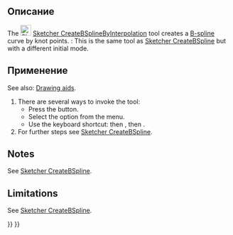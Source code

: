 <languages/>

{{Docnav/ru
|[[Sketcher_CreatePeriodicBSpline/ru|Периодический B-сплайн по контрольным точкам]]
|[[Sketcher_CreatePeriodicBSplineByInterpolation/ru|Периодический B-сплайн по узлам]]
|[[Sketcher_Workbench/ru|Скетчер]]
|IconL=Sketcher_CreatePeriodicBSpline.svg
|IconR=Sketcher_CreatePeriodicBSplineByInterpolation.svg
|IconC=Workbench_Sketcher.svg
}}

<div lang="en" dir="ltr" class="mw-content-ltr">
{{GuiCommand
|Name=Sketcher CreateBSplineByInterpolation
|MenuLocation=Sketch → Sketcher geometries → Create B-spline by knots
|Workbenches=[[Sketcher_Workbench|Sketcher]]
|Shortcut={{KEY|G}} {{KEY|B}} {{KEY|I}}
|Version=0.21
|SeeAlso=[[Sketcher_CreateBSpline|Sketcher CreateBSpline]]
}}
</div>

<span id="Description"></span>
== Описание == 

<div lang="en" dir="ltr" class="mw-content-ltr">
The [[Image:Sketcher_CreateBSplineByInterpolation.svg|24px]] [[Sketcher_CreateBSplineByInterpolation|Sketcher CreateBSplineByInterpolation]] tool creates a [[B-Splines|B-spline]] curve by knot points. {{Version|1.0}}: This is the same tool as [[Sketcher_CreateBSpline|Sketcher CreateBSpline]] but with a different initial mode.
</div>

<span id="Usage"></span>
== Применение == 

<div lang="en" dir="ltr" class="mw-content-ltr">
See also: [[Sketcher_Workbench#Drawing_aids|Drawing aids]].
</div>

<div lang="en" dir="ltr" class="mw-content-ltr">
# There are several ways to invoke the tool:
#* Press the {{Button|[[Image:Sketcher_CreateBSplineByInterpolation.svg|16px]] [[Sketcher_CreateBSplineByInterpolation|B-spline by knots]]}} button.
#* Select the {{MenuCommand|Sketcher → Sketcher geometries → [[Image:Sketcher_CreateBSplineByInterpolation.svg|16px]] Create B-spline by knots}} option from the menu.
#* Use the keyboard shortcut: {{KEY|G}} then {{KEY|B}}, then {{KEY|I}}.
# For further steps see [[Sketcher_CreateBSpline#Usage|Sketcher CreateBSpline]].
</div>

<div lang="en" dir="ltr" class="mw-content-ltr">
==Notes==
</div>

<div lang="en" dir="ltr" class="mw-content-ltr">
See [[Sketcher_CreateBSpline#Notes|Sketcher CreateBSpline]].
</div>

<div lang="en" dir="ltr" class="mw-content-ltr">
==Limitations==
</div> 

<div lang="en" dir="ltr" class="mw-content-ltr">
See [[Sketcher_CreateBSpline#Limitations|Sketcher CreateBSpline]].
</div>


{{Docnav/ru
|[[Sketcher_CreatePeriodicBSpline/ru|Периодический B-сплайн по контрольным точкам]]
|[[Sketcher_CreatePeriodicBSplineByInterpolation/ru|Периодический B-сплайн по узлам]]
|[[Sketcher_Workbench/ru|Скетчер]]
|IconL=Sketcher_CreatePeriodicBSpline.svg
|IconR=Sketcher_CreatePeriodicBSplineByInterpolation.svg
|IconC=Workbench_Sketcher.svg
}}

{{Sketcher_Tools_navi{{#translation:}}}}
{{Userdocnavi{{#translation:}}}}